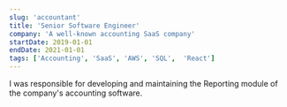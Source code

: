 ```yaml
---
slug: 'accountant'
title: 'Senior Software Engineer'
company: 'A well-known accounting SaaS company'
startDate: 2019-01-01
endDate: 2021-01-01
tags: ['Accounting', 'SaaS', 'AWS', 'SQL',  'React']
---
```


I was responsible for developing and maintaining the Reporting module of the company's accounting software.
